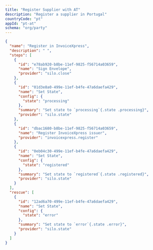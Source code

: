 ```yaml
---
title: "Register Supplier with AT"
description: "Register a supplier in Portugal"
countryCode: "pt"
appId: "pt-at"
schema: "org/party"
---
```



```json
{
  "name": "Register in InvoiceXpress",
  "description": " ",
  "steps": [
    {
      "id": "e78ab920-b8be-11ef-9825-f56714a03659",
      "name": "Sign Envelope",
      "provider": "silo.close"
    },
    {
      "id": "01d3e8a0-499e-11ef-b4fe-47a6daefa429",
      "name": "Set State",
      "config": {
        "state": "processing"
      },
      "summary": "Set state to `processing`{.state .processing}",
      "provider": "silo.state"
    },
    {
      "id": "dbac1680-b8be-11ef-9825-f56714a03659",
      "name": "Register InvoiceXpress issuer",
      "provider": "invoicexpress.register"
    },
    {
      "id": "0eb04c30-499e-11ef-b4fe-47a6daefa429",
      "name": "Set State",
      "config": {
        "state": "registered"
      },
      "summary": "Set state to `registered`{.state .registered}",
      "provider": "silo.state"
    }
  ],
  "rescue": [
    {
      "id": "12ad6a70-499e-11ef-b4fe-47a6daefa429",
      "name": "Set State",
      "config": {
        "state": "error"
      },
      "summary": "Set state to `error`{.state .error}",
      "provider": "silo.state"
    }
  ]
}
```